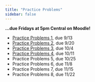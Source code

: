 ```yaml
---
title: "Practice Problems"
sidebar: false
---
```


**...due Fridays at 5pm Central on Moodle!**

- [Practice Problems 1](assignments/pp1.qmd), due 9/13
- [Practice Problems 2](assignments/pp2.qmd), due 9/20
- [Practice Problems 3](assignments/pp3.qmd), due 10/4
- [Practice Problems 4](assignments/pp4.qmd), due 10/11
- Practice Problems 5, due 10/25
- Practice Problems 6, due 11/8
- Practice Problems 7, due 11/15
- Practice Problems 8, due 11/22